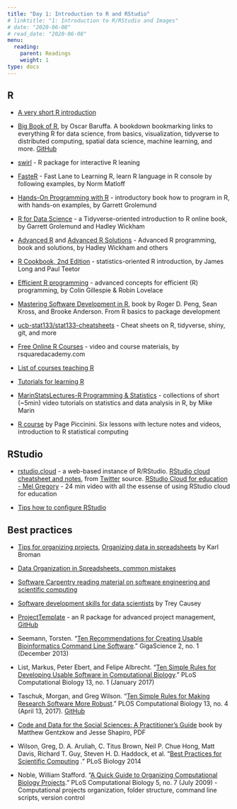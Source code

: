 ```yaml
---
title: "Day 1: Introduction to R and RStudio"
# linktitle: "1: Introduction to R/RStudio and Images"
# date: "2020-06-08"
# read_date: "2020-06-08"
menu:
  reading:
    parent: Readings
    weight: 1
type: docs
---
```


## R

- [A very short R introduction](https://cran.r-project.org/doc/contrib/Torfs+Brauer-Short-R-Intro.pdf)

- [Big Book of R](https://bigbookofr.netlify.app/), by Oscar Baruffa. A bookdown bookmarking links to everything R for data science, from basics, visualization, tidyverse to distributed computing, spatial data science, machine learning, and more. [GitHub](https://github.com/oscarbaruffa/BigBookofR)

- [swirl](http://swirlstats.com/) - R package for interactive R leaning

- [FasteR](https://github.com/matloff/fasteR) - Fast Lane to Learning R, learn R language in R console by following examples, by Norm Matloff

- [Hands-On Programming with R](https://rstudio-education.github.io/hopr) - introductory book how to program in R, with hands-on examples, by Garrett Grolemund

- [R for Data Science](https://r4ds.had.co.nz/) - a Tidyverse-oriented introduction to R online book, by Garrett Grolemund and Hadley Wickham

- [Advanced R](https://adv-r.hadley.nz/) and [Advanced R Solutions](https://advanced-r-solutions.rbind.io) - Advanced R programming, book and solutions, by Hadley Wickham and others

- [R Cookbook, 2nd Edition](https://rc2e.com) - statistics-oriented R introduction, by James Long and Paul Teetor

- [Efficient R programming](https://bookdown.org/csgillespie/efficientR/) - advanced concepts for efficient (R) programming, by Colin Gillespie & Robin Lovelace

- [Mastering Software Development in R](https://bookdown.org/rdpeng/RProgDA/), book by Roger D. Peng, Sean Kross, and Brooke Anderson. From R basics to package development

- [ucb-stat133/stat133-cheatsheets](https://github.com/ucb-stat133/stat133-cheatsheets) - Cheat sheets on R, tidyverse, shiny, git, and more

- [Free Online R Courses](https://github.com/rsquaredacademy-education/online-courses/) - video and course materials, by rsquaredacademy.com

- [List of courses teaching R](https://github.com/rstudio-education/rstats-ed)

- [Tutorials for learning R](https://www.r-bloggers.com/how-to-learn-r-2/)

- [MarinStatsLectures-R Programming & Statistics](https://www.youtube.com/c/marinstatlectures/playlists) - collections of short (~5min) video tutorials on statistics and data analysis in R, by Mike Marin

- [R course](https://pagepiccinini.com/r-course/) by Page Piccinini. Six lessons with lecture notes and videos, introduction to R statistical computing

## RStudio

- [rstudio.cloud](https://rstudio.cloud) - a web-based instance of R/RStudio. [RStudio cloud cheatsheet and notes](https://docs.google.com/presentation/d/1Lc0_hLgLUh0KSS5DIEZBUfE4KzeU8kH25nGY4w2kE1o/edit#slide=id.g606317e658_0_167), from [Twitter](https://twitter.com/lobrowR/status/1295114281428684806?s=20) source. [RStudio Cloud for education - Mel Gregory](https://youtu.be/PviVimazpz8) - 24 min video with all the essense of using RStudio cloud for education

- [Tips how to configure RStudio](https://drdoane.com/my-rstudio-configuration/)

## Best practices

- [Tips for organizing projects](http://kbroman.org/steps2rr/pages/organize.html), [Organizing data in spreadsheets](http://kbroman.org/dataorg/) by Karl Broman

- [Data Organization in Spreadsheets, common mistakes](http://www.datacarpentry.org/spreadsheet-ecology-lesson/02-common-mistakes/)

- [Software Carpentry reading material on software engineering and scientific computing](http://software-carpentry.org/reading/) 

- [Software development skills for data scientists](http://treycausey.com/software_dev_skills.html) by Trey Causey

- [ProjectTemplate](http://projecttemplate.net/) - an R package for advanced project management, [GitHub](https://github.com/johnmyleswhite/ProjectTemplate)

- Seemann, Torsten. “[Ten Recommendations for Creating Usable Bioinformatics Command Line Software](https://doi.org/10.1186/2047-217X-2-15).” GigaScience 2, no. 1 (December 2013)

- List, Markus, Peter Ebert, and Felipe Albrecht. “[Ten Simple Rules for Developing Usable Software in Computational Biology](https://doi.org/10.1371/journal.pcbi.1005265).” PLoS Computational Biology 13, no. 1 (January 2017)

- Taschuk, Morgan, and Greg Wilson. “[Ten Simple Rules for Making Research Software More Robust](https://doi.org/10.1371/journal.pcbi.1005412).” PLOS Computational Biology 13, no. 4 (April 13, 2017). [GitHub](https://github.com/oicr-gsi/robust-paper) 

- [Code and Data for the Social Sciences: A Practitioner’s Guide](https://web.stanford.edu/~gentzkow/research/CodeAndData.pdf) book by Matthew Gentzkow and Jesse Shapiro, PDF

- Wilson, Greg, D. A. Aruliah, C. Titus Brown, Neil P. Chue Hong, Matt Davis, Richard T. Guy, Steven H. D. Haddock, et al. "[Best Practices for Scientific Computing](http://journals.plos.org/plosbiology/article?id=10.1371/journal.pbio.1001745) ." PLoS Biology 2014

- Noble, William Stafford. “[A Quick Guide to Organizing Computational Biology Projects](https://doi.org/10.1371/journal.pcbi.1000424).” PLoS Computational Biology 5, no. 7 (July 2009) - Computational projects organization, folder structure, command line scripts, version control

